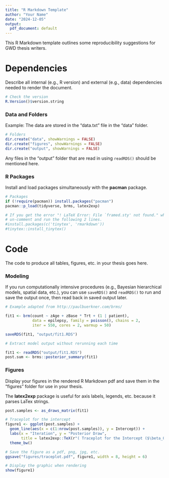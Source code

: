 ```yaml
---
title: "R Markdown Template"
author: "Your Name"
date: "2024-12-05"
output:
  pdf_document: default
---
```


This R Markdown template outlines some reproducibility suggestions for GWD thesis writers.

# Dependencies

Describe all internal (e.g., R version) and external (e.g., data) dependencies needed to render the document. 

\textbf{R version 4.4.1 (2024-06-14)}


```r
# Check the version
R.Version()$version.string
```

### Data and Folders

Example: The data are stored in the "data.txt" file in the "data" folder.

```r
# Folders
dir.create("data", showWarnings = FALSE)
dir.create("figures", showWarnings = FALSE)
dir.create("output", showWarnings = FALSE)
```

Any files in the "output" folder that are read in using `readRDS()` should be mentioned here.

### R Packages

Install and load packages simultaneously with the **pacman** package.

```r
# Packages
if (!require(pacman)) install.packages("pacman")
pacman::p_load(tidyverse, brms, latex2exp)

# If you get the error "! LaTeX Error: File `framed.sty' not found." when rendering,
# un-comment and run the following 2 lines.
#install.packages(c('tinytex', 'rmarkdown'))
#tinytex::install_tinytex()
```

# Code

The code to produce all tables, figures, etc. in your thesis goes here.

### Modeling

If you run computationally intensive procedures (e.g., Bayesian hierarchical models, spatial data, etc.), you can use `saveRDS()` and `readRDS()` to run and save the output once, then read back in saved output later.

```r
# Example adapted from http://paulbuerkner.com/brms/

fit1 <- brm(count ~ zAge + zBase * Trt + (1 | patient),
            data = epilepsy, family = poisson(), chains = 2, 
            iter = 550, cores = 2, warmup = 50)

saveRDS(fit1, "output/fit1.RDS")
```

```r
# Extract model output without rerunning each time

fit1 <- readRDS("output/fit1.RDS")
post.sum <- brms::posterior_summary(fit1)
```

### Figures

Display your figures in the rendered R Markdown pdf and save them in the "figures" folder for use in your thesis. 

The **latex2exp** package is useful for axis labels, legends, etc. because it parses LaTex strings.

```r
post.samples <- as_draws_matrix(fit1)

# Traceplot for the intercept
figure1 <- ggplot(post.samples) + 
  geom_line(aes(x = c(1:nrow(post.samples)), y = Intercept)) +
  labs(x = "Iteration", y = "Posterior Draw", 
       title = latex2exp::TeX(r"( Traceplot for the Intercept ($\beta_0$) )")) + 
  theme_bw()

# Save the figure as a pdf, png, jpg, etc.
ggsave("figures/traceplot.pdf", figure1, width = 8, height = 6) 

# Display the graphic when rendering
show(figure1)
```






